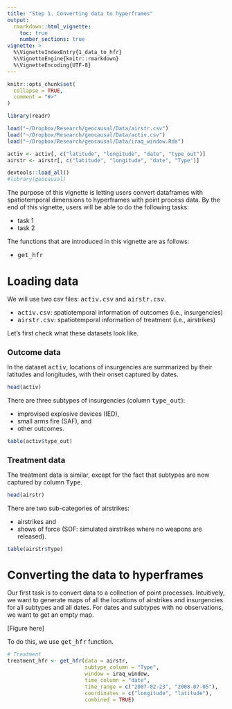 ```yaml
---
title: "Step 1. Converting data to hyperframes"
output: 
  rmarkdown::html_vignette:
    toc: true
    number_sections: true
vignette: >
  %\VignetteIndexEntry{1_data_to_hfr}
  %\VignetteEngine{knitr::rmarkdown}
  %\VignetteEncoding{UTF-8}
---
```


<style type = "text/css">
h1.title {
  font-size: 30px;
}
h1 { /* Header 1 */
  font-size: 26px;
}
h2 { /* Header 2 */
    font-size: 18px;
}
h3 { /* Header 3 */
  font-size: 16px;
}
div#TOC li {
    list-style:none;
    background-image:none;
    background-repeat:none;
    background-position:0; 
}
</style>

```r
knitr::opts_chunk$set(
  collapse = TRUE,
  comment = "#>"
)

library(readr)

load("~/Dropbox/Research/geocausal/Data/airstr.csv")
load("~/Dropbox/Research/geocausal/Data/activ.csv")
load("~/Dropbox/Research/geocausal/Data/iraq_window.Rda")

activ <- activ[, c("latitude", "longitude", "date", "type_out")]
airstr <- airstr[, c("latitude", "longitude", "date", "Type")]
```

```r
devtools::load_all()
#library(geocausal)
```

The purpose of this vignette is letting users convert dataframes with spatiotemporal dimensions to hyperframes with point process data. By the end of this vignette, users will be able to do the following tasks:

- task 1
- task 2

The functions that are introduced in this vignette are as follows:

- <tt>get_hfr</tt>

# Loading data

We will use two csv files: <tt>activ.csv</tt> and <tt>airstr.csv</tt>. 

- <tt>activ.csv</tt>: spatiotemporal information of outcomes (i.e., insurgencies) 
- <tt>airstr.csv</tt>: spatiotemporal information of treatment (i.e., airstrikes)

Let's first check what these datasets look like.

## Outcome data

In the dataset <tt>activ</tt>, locations of insurgencies are summarized by their latitudes and longitudes, with their onset captured by dates.

```r
head(activ)
```

There are three subtypes of insurgencies (column <tt>type_out</tt>): 

- improvised explosive devices (IED),
- small arms fire (SAF), and 
- other outcomes. 

```r
table(activ$type_out)
```

## Treatment data

The treatment data is similar, except for the fact that subtypes are now captured by column <tt>Type</tt>.

```r
head(airstr)
```

There are two sub-categories of airstrikes: 

- airstrikes and 
- shows of force (SOF: simulated airstrikes where no weapons are released).

```r
table(airstr$Type)
```

# Converting the data to hyperframes

Our first task is to convert data to a collection of point processes. Intuitively, we want to generate maps of all the locations of airstrikes and insurgencies for all subtypes and all dates. For dates and subtypes with no observations, we want to get an empty map.

[Figure here]

To do this, we use <tt>get_hfr</tt> function.

```r
# Treatment
treatment_hfr <- get_hfr(data = airstr,
                         subtype_column = "Type",
                         window = iraq_window,
                         time_column = "date",
                         time_range = c("2007-02-23", "2008-07-05"),
                         coordinates = c("longitude", "latitude"),
                         combined = TRUE)
```
